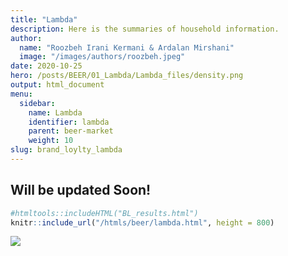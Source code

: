 ```yaml
---
title: "Lambda"
description: Here is the summaries of household information.
author: 
  name: "Roozbeh Irani Kermani & Ardalan Mirshani"
  image: "/images/authors/roozbeh.jpeg"
date: 2020-10-25
hero: /posts/BEER/01_Lambda/Lambda_files/density.png
output: html_document
menu:
  sidebar:
    name: Lambda
    identifier: lambda
    parent: beer-market
    weight: 10
slug: brand_loylty_lambda
---
```


## Will be updated Soon!

```r
#htmltools::includeHTML("BL_results.html")
knitr::include_url("/htmls/beer/lambda.html", height = 800)
```
![](/01_Lambda/Lambda_files/density.png)
